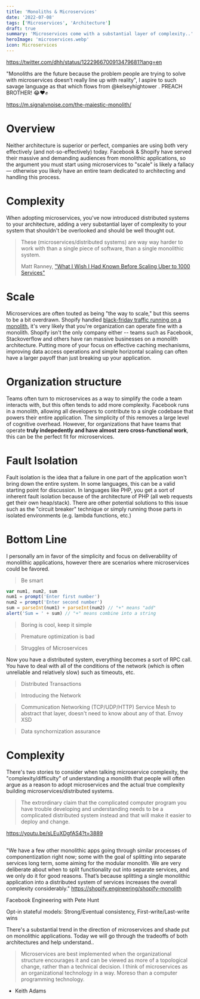 ```yaml
---
title: 'Monoliths & Microservices'
date: '2022-07-08'
tags: ['Microservices', 'Architecture']
draft: true
summary: 'Microservices come with a substantial layer of complexity..'
heroImage: 'microservices.webp'
icon: Microservices
---
```


https://twitter.com/dhh/status/1222966700913479681?lang=en

"Monoliths are the future because the problem people are trying to solve with microservices doesn’t really line up with reality", I aspire to such savage language as that which flows from 
@kelseyhightower
. PREACH BROTHER! 😂❤️✊

https://m.signalvnoise.com/the-majestic-monolith/

# Overview

Neither architecture is superior or perfect, companies are using both very effectively (and not-so-effectively) today. Facebook & Shopify have served their massive and demanding audiences from monolithic applications, so the argument you must start using microservices to "scale" is likely a fallacy — otherwise you likely have an entire team dedicated to architecting and handling this process.

# Complexity

When adopting microservices, you've now introduced distributed systems to your architecture, adding a very substantial layer of complexity to your system that shouldn't be overlooked and should be well thought out.

> These (microservices/distributed systems) are way way harder to work with than a single piece of software, than a single monolithic system.
>
> Matt Ranney, ["What I Wish I Had Known Before Scaling Uber to 1000 Services"](https://youtu.be/kb-m2fasdDY?t=430)

# Scale

Microservices are often touted as being "the way to scale," but this seems to be a bit overdrawn. Shopify handled [black-friday traffic running on a monolith](https://twitter.com/ShopifyEng/status/1465806691543531525), it's very likely that you're organization can operate fine with a monolith. Shopify isn't the only company either -- teams such as Facebook, Stackoverflow and others have ran massive businesses on a monolith architecture. Putting more of your focus on effective caching mechanisms, improving data access operations and simple horizontal scaling can often have a larger payoff than just breaking up your application.

# Organization structure

Teams often turn to microservices as a way to simplify the code a team interacts with, but this often tends to add more complexity. Facebook runs in a monolith, allowing all developers to contribute to a single codebase that powers their entire application. The simplicity of this removes a large level of cognitive overhead. However, for organizations that have teams that operate **truly indepedently and have almost zero cross-functional work**, this can be the perfect fit for microservices.

# Fault Isolation

Fault isolation is the idea that a failure in one part of the application won't bring down the entire system. In some languages, this can be a valid starting point for discussion. In languages like PHP, you get a sort of inherent fault isolation because of the architecture of PHP (all web requests get their own heap/stack). There are other potential solutions to this issue such as the "circuit breaker" technique or simply running those parts in isolated environments (e.g. lambda functions, etc.)

# Bottom Line

I personally am in favor of the simplicity and focus on deliverability of monolithic applications, however there are scenarios where microservices could be favored.

> Be smart

```javascript
var num1, num2, sum
num1 = prompt('Enter first number')
num2 = prompt('Enter second number')
sum = parseInt(num1) + parseInt(num2) // "+" means "add"
alert('Sum = ' + sum) // "+" means combine into a string
```

> Boring is cool, keep it simple

> Premature optimization is bad

> Struggles of Microservices

Now you have a distributed system, everything becomes a sort of RPC call. You have to deal with all of the conditions of the network (which is often unreliable and relatively slow) such as timeouts, etc.

> Distributed Transactions

> Introducing the Network

> Communication Networking (TCP/UDP/HTTP) Service Mesh to abstract that layer, doesn't need to know about any of that. Envoy XSD

> Data synchornization assurance

#

# Complexity

There's two stories to consider when talking microservice complexity, the "complexity/difficulty" of understanding a monolith that people will often argue as a reason to adopt microservices and the actual true complexity building microservices/distributed systems.

> The extrordinary claim that the complicated computer program you have trouble developing and understanding needs to be a complicated distributed system instead and that will make it easier to deploy and change.

https://youtu.be/sLEuXDgfAS4?t=3889

##

"We have a few other monolithic apps going through similar processes of componentization right now; some with the goal of splitting into separate services long term, some aiming for the modular monolith. We are very deliberate about when to split functionality out into separate services, and we only do it for good reasons. That’s because splitting a single monolithic application into a distributed system of services increases the overall complexity considerably."
https://shopify.engineering/shopify-monolith

Facebook Engineering with Pete Hunt

Opt-in stateful models: Strong/Eventual consistency, First-write/Last-write wins

There's a substantial trend in the direction of microservices and shade put on monolithic applications. Today we will go through the tradeoffs of both architectures and help understand..

> Microservices are best implemented when the organizational structure encourages it and can be viewed as more of a topological change, rather than a technical decision.
> I think of microservices as an organizational technology in a way. Moreso than a computer programming technology.

- Keith Adams
